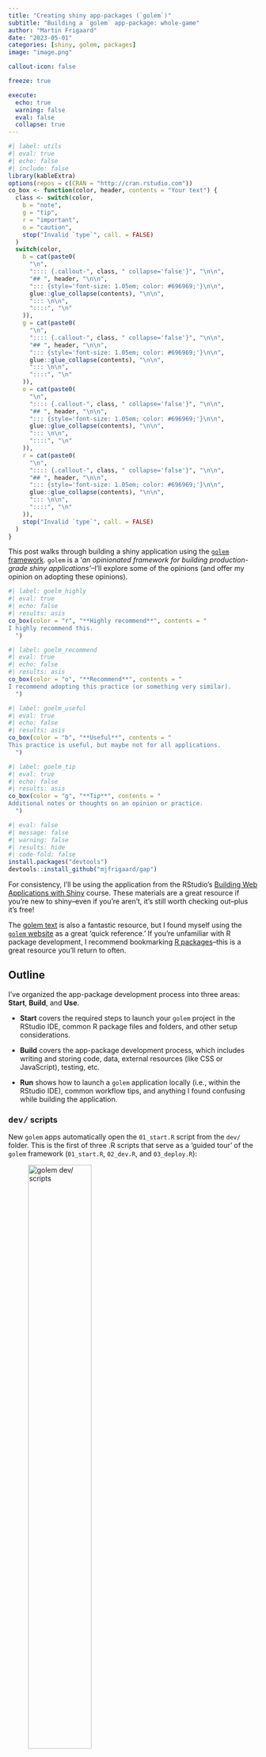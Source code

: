 ```yaml
---
title: "Creating shiny app-packages (`golem`)"
subtitle: "Building a `golem` app-package: whole-game"
author: "Martin Frigaard"
date: "2023-05-01"
categories: [shiny, golem, packages]
image: "image.png"

callout-icon: false

freeze: true

execute:
  echo: true
  warning: false
  eval: false
  collapse: true
---
```


```r
#| label: utils
#| eval: true 
#| echo: false 
#| include: false
library(kableExtra)
options(repos = c(CRAN = "http://cran.rstudio.com"))
co_box <- function(color, header, contents = "Your text") {
  class <- switch(color,
    b = "note",
    g = "tip",
    r = "important",
    o = "caution",
    stop("Invalid `type`", call. = FALSE)
  )
  switch(color,
    b = cat(paste0(
      "\n",
      ":::: {.callout-", class, " collapse='false'}", "\n\n",
      "## ", header, "\n\n",
      "::: {style='font-size: 1.05em; color: #696969;'}\n\n",
      glue::glue_collapse(contents), "\n\n",
      "::: \n\n",
      "::::", "\n"
    )),
    g = cat(paste0(
      "\n",
      ":::: {.callout-", class, " collapse='false'}", "\n\n",
      "## ", header, "\n\n",
      "::: {style='font-size: 1.05em; color: #696969;'}\n\n",
      glue::glue_collapse(contents), "\n\n",
      "::: \n\n",
      "::::", "\n"
    )),
    o = cat(paste0(
      "\n",
      ":::: {.callout-", class, " collapse='false'}", "\n\n",
      "## ", header, "\n\n",
      "::: {style='font-size: 1.05em; color: #696969;'}\n\n",
      glue::glue_collapse(contents), "\n\n",
      "::: \n\n",
      "::::", "\n"
    )),
    r = cat(paste0(
      "\n",
      ":::: {.callout-", class, " collapse='false'}", "\n\n",
      "## ", header, "\n\n",
      "::: {style='font-size: 1.05em; color: #696969;'}\n\n",
      glue::glue_collapse(contents), "\n\n",
      "::: \n\n",
      "::::", "\n"
    )),
    stop("Invalid `type`", call. = FALSE)
  )
}
```


This post walks through building a shiny application using the  [`golem` framework](https://thinkr-open.github.io/golem/). `golem` is a '*an opinionated framework for building production-grade shiny applications'*--I'll explore some of the opinions (and offer my opinion on adopting these opinions).

```r
#| label: goelm_highly
#| eval: true
#| echo: false
#| results: asis
co_box(color = "r", "**Highly recommend**", contents = "
I highly recommend this.
  ")
```

```r
#| label: goelm_recommend
#| eval: true
#| echo: false
#| results: asis
co_box(color = "o", "**Recommend**", contents = "
I recommend adopting this practice (or something very similar).
  ")
```

```r
#| label: goelm_useful
#| eval: true
#| echo: false
#| results: asis
co_box(color = "b", "**Useful**", contents = "
This practice is useful, but maybe not for all applications.
  ")
```

```r
#| label: goelm_tip
#| eval: true
#| echo: false
#| results: asis
co_box(color = "g", "**Tip**", contents = "
Additional notes or thoughts on an opinion or practice.
  ")
```

```r
#| eval: false 
#| message: false 
#| warning: false 
#| results: hide
#| code-fold: false
install.packages("devtools")
devtools::install_github("mjfrigaard/gap")
```

For consistency, I'll be using the application from the RStudio's [Building Web Applications with Shiny](https://rstudio-education.github.io/shiny-course/) course. These materials are a great resource if you're new to shiny--even if you're aren't, it's still worth checking out--plus it's free!

The [golem text](https://engineering-shiny.org/) is also a fantastic resource, but I found myself using the [`golem` website](https://thinkr-open.github.io/golem/) as a great 'quick reference.' If you're unfamiliar with R package development, I recommend bookmarking [R packages](https://r-pkgs.org/)--this is a great resource you'll return to often. 

 

## Outline

I've organized the app-package development process into three areas: **Start**, **Build**, and **Use**. 

  -   **Start** covers the required steps to launch your `golem` project in the RStudio IDE, common R package files and folders, and other setup considerations.

  -   **Build** covers the app-package development process, which includes writing and storing code, data, external resources (like CSS or JavaScript), testing, etc. 

  -   **Run** shows how to launch a `golem` application locally (i.e., within the RStudio IDE), common workflow tips, and anything I found confusing while building the application.
  
### [`dev/`]{style="font-size: 1.20em"} scripts

New `golem` apps automatically open the `01_start.R` script from the `dev/` folder. This is the first of three .R scripts that serve as a 'guided tour' of the `golem` framework (`01_start.R`, `02_dev.R`, and `03_deploy.R`): 

![golem `dev/` scripts](gap_dev_scripts.png){fig-align="center" width="55%"}


The `run_dev.R` is also in the `dev/` folder, but it's for running a development version of your app (more on this later).

```r
#| label: goelm_pkg_dev
#| eval: true
#| echo: false
#| results: asis
co_box(color = "g", "**Tip**: development scripts", contents = "
If you're familiar with R application development, you should recognize most of the items in the `dev/` scripts. I recommend going through these scripts even if you're an experienced R package developer--you can think of these as a 'shiny app-package development checklist.'
  ")
```

## Start

<!-- ## [`gap`]{style="font-size: 1.55em"} -->

To create a new `golem` app from the console, enter the following:

```r
#| label: golem_console
#| eval: false
#| code-fold: false
install.packages("golem")
library(golem)
golem::create_golem(path = "gap")
```

If you're creating a `golem` app using the **New Project Wizard**, the following defaults are available:

::: {#fig-golem-setup .column}
![IDE wizard `golem` setup](golem-setup.png){width="80%" fig-align="center"}

Creating a new `golem` shiny app
:::

I recommend using `golem` comments (they're helpful and don't change how the application code runs). When the new project opens, the initial folder structure for your new `golem` application is below:

```bash
#| eval: false
#| label: golem_tree_initial
#| code-fold: show
#| code-summary: 'show/hide golem folder structure'
app-name/
  ├── DESCRIPTION
  ├── NAMESPACE
  ├── R
  │   ├── app_config.R
  │   ├── app_server.R
  │   ├── app_ui.R
  │   └── run_app.R
  ├── dev
  │   ├── 01_start.R
  │   ├── 02_dev.R
  │   ├── 03_deploy.R
  │   └── run_dev.R
  ├── [app-name].Rproj
  ├── inst
  │   ├── app
  │   │   └── www
  │   │       └── favicon.ico
  │   └── golem-config.yml
  └── man
      └── run_app.Rd
  
  7 directories, 14 files
```

### Begin [`01_start.R`]{style="font-size: 1.20em"}

The `dev/01_start.R` file is covered in the first few sections of the [`golem` text](https://engineering-shiny.org/golem.html), but I prefer the [package website](https://thinkr-open.github.io/golem/articles/a_start.html) as a reference because it walks through each `dev/` script (with links to the `golem` functions).

#### [`Fill` `the` `DESCRIPTION`]{style="font-size: 1.10em"}

```r
#| label: golem_fill_desc
#| eval: true
#| echo: false
#| results: asis
co_box(color = "r", "`golem::fill_desc()`: **highly recommend**", contents = "
The `DESCRIPTION` file plays and important role in R packages (probably why it's the first item in the `01_start.R` file). 

> '*all a project needs to be a package is a directory of `R/` files and a `DESCRIPTION` file.*' - [Packages Chapter of Mastering Shiny](https://mastering-shiny.org/scaling-packaging.html#summary-18)

The `golem::fill_desc()` arguments are a great way to guarantee your `DESCRIPTION` file is set up correctly. 
  ")
```

There are three files in a new golem app-package--`NAMESPACE`, `DESCRIPTION`, and `[app name].Rproj`. `dev/01_start.R` starts by building the  `DESCRIPTION` file with [`golem::fill_desc()`](https://thinkr-open.github.io/golem/reference/fill_desc.html)

::: {.column-margin}
![golem `DESCRIPTION`](gap_desc.png){width="70%"}

:::

`fill_desc()` is from the [`desc` package](https://r-lib.github.io/desc/), and the sections are entered in a `key = "value"` format

-   Example `DESCRIPTION` file contents:

    ```r
    #| echo: true
    #| code-fold: false
    #| eval: false
    golem::fill_desc(
      pkg_name = "gap",
      pkg_title = "An example goelm app",
      pkg_description = "A working example of the golem package.",
      author_first_name = "Martin",
      author_last_name = "Frigaard",
      author_email = "mjfrigaard@pm.me",
      repo_url = NULL # The URL of the GitHub Repo (optional)
    )
    ```
    
    ```bash
    #| eval: false
    #| echo: true
    #| code-fold: true
    #| code-summary: 'show/hide output from golem::fill_desc()'
    ✔ Setting `golem_version` to 0.0.0.9000
    ✔ Setting `golem_name` to gap
    ✔ DESCRIPTION file modified
    ```



    
```r
#| label: golem_amending_desc
#| eval: true
#| echo: false
#| results: asis
co_box(color = "g", "What if I need to edit the `DESCRIPTION`?", contents = "
In `dev/02_dev.R`, `attachment::att_amend_desc()` will '*Amend `DESCRIPTION` with dependencies read from package code parsing*'. If `attachment` is not installed, use  `install.package('attachment')`
  ")
```

#### [`Set` `{golem}` `options`]{style="font-size: 1.10rem"}

The `golem::set_golem_options()` wraps a collection of `golem`'s 'opinionated' application development and configuration options. 

```r
#| eval: false
#| echo: true
#| code-fold: false
golem::set_golem_options()
```

```bash
#| eval: false
#| echo: true 
#| code-fold: true
#| code-summary: 'show/hide output from golem::set_golem_options()'
── Setting {golem} options in `golem-config.yml` ────────────────────────────────────────────────────────────────────
✔ Setting `golem_name` to gap
✔ Setting `golem_wd` to golem::pkg_path()
You can change golem working directory with set_golem_wd('path/to/wd')
✔ Setting `golem_version` to 0.0.0.9000
✔ Setting `app_prod` to FALSE
── Setting {usethis} project as `golem_wd` ──────────────────────────────────────────────────────────────────────────
✔ Setting active project to '/projects/gap'
```

`set_golem_options()` is a wrapper for a collection of `golem` option functions (I've included each function and a brief description of their behavior below):

```r
#| eval: false
#| echo: true
#| code-fold: show  
#| code-summary: 'show/hide golem options'
golem::set_golem_options(
  golem_name = golem::pkg_name(), # name of the app-package in DESCRIPTION
  golem_version = golem::pkg_version(), # version in DESCRIPTION
  golem_wd = golem::pkg_path(), # package root when starting a golem
  app_prod = FALSE, # production mode?
  talkative = TRUE, # Should the messages be printed to the console?
  config_file = golem::get_current_config(golem_wd) # golem-config.yml location
)
```

::: {.column-margin}
![golem config file](golem_config_yml.png){width="100%"}

:::

The new config file is located in the `inst/` folder.

<!--

    ```bash
    #| eval: false
    #| echo: true
    inst
    ├── app
    │   └── www
    │       └── favicon.ico
    └── golem-config.yml
    
    3 directories, 2 files
    ```
    
-->

```r
#| label: set_golem_options
#| eval: true
#| echo: false
#| results: asis
co_box(color = "r", "`golem::set_golem_options()`: **Highly recommend**", contents = "
To fully understand the `golem` framework, I recommended running this function. The functions called for each argument in `golem::set_golem_options()` provide some insight into how a `golem` app is structured (i.e., where the `name` and `version` information is stored, the location of the root directory, etc.)
  ")
```

#### [`Install` `required` `dev` `dependencies`]{style="font-size: 1.10em"}

The `golem::install_dev_deps()` function makes sure the following packages are installed (I've grouped them into categories): 


::: {layout-ncol=2}
##### Development 

-   [`devtools`](https://devtools.r-lib.org/) (loading, documenting, installing package)   
    -   [`pkgload`](https://pkgload.r-lib.org/) (i.e., `devtools::load_all()`)

-   [`usethis`](https://usethis.r-lib.org/) (create package files)

-   [`roxygen2`](https://roxygen2.r-lib.org/) (document package functions and objects)

-   [`pkgbuild`](https://pkgbuild.r-lib.org/) (create a `.tar.gz` file)

##### Documentation & testing

-   [`attachment`](https://thinkr-open.github.io/attachment/) (deal with package dependencies)

-   [`desc`](https://desc.r-lib.org/) (Parse `DESCRIPTION` files)

-   [`testthat`](https://testthat.r-lib.org/) (unit testing your code)

:::

::: {layout-ncol=3}
##### Internals

-   [`rstudioapi`](https://rstudio.github.io/rstudioapi/)  (interacting with RStudio IDE)

-   [`processx`](https://processx.r-lib.org/) (execute and control subprocesses from R)

##### Files & paths  

-   [`here`](https://here.r-lib.org/)  (file/folder path management)

-   [`fs`](https://fs.r-lib.org/)  (file/folder path management)

##### Deploy

-   [`dockerfiler`](https://github.com/ThinkR-open/dockerfiler) (deploying apps with docker) 

-   [`rsconnect`](https://rstudio.github.io/rsconnect/) (deploy shiny apps with RSConnect) 

:::

```r
#| eval: false
#| echo: true
#| code-fold: false
golem::install_dev_deps()
```

Below is an example with `dockerfiler`:

```bash
#| eval: false
#| echo: true 
#| code-fold: true
#| code-summary: 'show/hide output from golem::install_dev_deps()'
ℹ The package "dockerfiler" is required.
✖ Would you like to install it?

1: Yes
2: No

Selection: 1
✔ Updated metadata database: 5.32 MB in 12 files.                         
✔ Updating metadata database ... done                                     
                                                                            
→ Will install 1 package.
→ Will download 1 CRAN package (104.29 kB).
+ dockerfiler   0.2.1  ⬇ (104.29 kB)
ℹ Getting 1 pkg (104.29 kB)
✔ Got dockerfiler 0.2.1 (x86_64-apple-darwin17.0) (104.29 kB)             
✔ Downloaded 1 package (104.29 kB)in 1.1s                                 
✔ Installed dockerfiler 0.2.1  (54ms)                                    
✔ 1 pkg + 40 deps: kept 40, added 1, dld 1 (104.29 kB) [20.2s]  
```

```r
#| label: set_golem_devops
#| eval: true
#| echo: false
#| results: asis
co_box(color = "r", "`golem::install_dev_deps()`: highly recommned", contents = "
I recommend using `golem`'s options here--it's efficient and let's you know if a particular package isn't installed: 
  ")
```

#### [`Create` `Common` `Files`]{style="font-size: 1.10em"}

The 'Create Common Files' section of `dev/01_start.R` contains many of the functions and files covered in the ['Whole Game' section of R packages](https://r-pkgs.org/whole-game.html):

-   **LICENSE**

    ```r
    #| eval: false
    #| echo: true 
    #| code-fold: false
    usethis::use_mit_license("Golem User")
    ```
  
    ```bash
    #| eval: false
    #| echo: true 
    #| code-fold: false
    ✔ Adding 'MIT + file LICENSE' to License
    ✔ Writing 'LICENSE'
    ✔ Writing 'LICENSE.md'
    ✔ Adding '^LICENSE\\.md$' to '.Rbuildignore'
    ```
  
::: {.column-margin}
![golem `LICENSE` file](gap_license.png){width="100%" fig-align="left"}

:::

<!--  -->

-   **README.Rmd**

    ```r
    #| eval: false
    #| echo: true 
    #| code-fold: false
    usethis::use_readme_rmd()
    ```
  
    ```bash
    #| eval: false
    #| echo: true 
    #| code-fold: false
    ✔ Writing 'README.Rmd'
    ✔ Adding '^README\\.Rmd$' to '.Rbuildignore'
    • Update 'README.Rmd' to include installation instructions.
    ```
    
    - The **README.md** is built with `devtools::build_readme()`
    
        ```r
        devtools::build_readme()
        ```
        
        ```bash
        ℹ Installing gap in temporary library
        ℹ Building /projects/gap/README.Rmd
        ```
    
::: {.column-margin}

![golem README.Rmd file](gap_readme.png){width="100%" fig-align="left"}

:::
  
-   **CODE_OF_CONDUCT.md**

    ```r
    #| eval: false
    #| echo: true 
    #| code-fold: false
    usethis::use_code_of_conduct()
    ```
  
    ```bash
    #| eval: false
    #| echo: true 
    #| code-fold: false
    ✔ Writing 'CODE_OF_CONDUCT.md'
    ✔ Adding '^CODE_OF_CONDUCT\\.md$' to '.Rbuildignore'
    • You may also want to describe the code of conduct in your README:
      ## Code of Conduct
      
    Please note that the gap project is released with a [Contributor Code of
        Conduct](https://contributor-covenant.org/version/2/1/CODE_OF_CONDUCT.html).
    By contributing to this project, you agree to abide by its terms.
      [Copied to clipboard]
    ```
    
    - Paste of the code of conduct in the **README.md** is rebuild with `devtools::build_readme()`
    
        ```r
        devtools::build_readme()
        ```
        
        ```bash
        ℹ Installing gap in temporary library
        ℹ Building /projects/gap/README.Rmd
        ```
        
::: {.column-margin}
![golem code of conduct file](gap_code_of_conduct.png){width="100%" fig-align="left"}

:::
  
-   **Lifecycle badge**

    ```r
    #| eval: false
    #| echo: true 
    #| code-fold: false
    usethis::use_lifecycle_badge("Experimental")
    ```
  
    ```bash
    #| eval: false
    #| echo: true 
    #| code-fold: false
    ✔ Adding Lifecycle: experimental badge to 'README.Rmd'
    • Re-knit 'README.Rmd' with `devtools::build_readme()`
    ```
    
    - Rebuild the **README.md** with `devtools::build_readme()`
    
        ``` r
        usethis::use_lifecycle_badge("Experimental")
        ```
    
        ```bash
        ℹ Installing gap in temporary library
        ℹ Building /projects/gap/README.Rmd
        ```
        

::: {.column-margin}
![`golem` lifecycle badge](lifecycle_exp.png){width="100%"  fig-align="left"}

:::
  
-   **NEWS.md**

    ```r
    #| eval: false
    #| echo: true 
    #| code-fold: false
    usethis::use_news_md(open = FALSE)
    ```
  
    ```bash
    #| eval: false
    #| echo: true 
    #| code-fold: false
    ✔ Writing 'NEWS.md'
    ```
    
::: {.column-margin}
![golem `NEWS.md` file](gap_news.png){width="70%"  fig-align="left"}

:::
  
-   **Git**: `usethis::use_git()` will ask if you'd like to commit the files in your golem app to a repo of the same name:

    ```r
    #| eval: false
    #| echo: true 
    #| code-fold: false
    usethis::use_git()
    ```
  
    ```bash
    #| eval: false
    #| echo: true 
    #| code-fold: false
    ✔ Setting active project to '/projects/gap'
    ✔ Initialising Git repo
    ✔ Adding '.Rproj.user', '.Rhistory', '.Rdata', '.httr-oauth',
      '.DS_Store', '.quarto' to '.gitignore'
    There are 16 uncommitted files:
    * '.gitignore'
    * '.here'
    * '.Rbuildignore'
    * 'CODE_OF_CONDUCT.md'
    * 'DESCRIPTION'
    * 'dev/'
    * 'gap.Rproj'
    * 'inst/'
    * 'LICENSE'
    * 'LICENSE.md'
    * ...
    Is it ok to commit them?
    
    1: Definitely
    2: Negative
    3: Not now
    
    Selection: 1
    ```
    
    -   To initialize the Git pane, you'll need to restart RStudio (in the next dialogue)
    
        ```bash
        ✔ Adding files
        ✔ Making a commit with message 'Initial commit'
        • A restart of RStudio is required to activate the Git pane
        Restart now?
        
        1: Absolutely
        2: Negative
        3: No
        Selection: 1
        ```

```r
#| label: usethis_golem_funs
#| eval: true
#| echo: false
#| results: asis
co_box(color = "o", "Common files: recommend", contents = "
Each of these files are important for an R package, so having them consolidated in `01_start.R` makes it easier to get up and running quickly. However, if you'd like to edit their contents before moving onto the next step (or you'd like information on a particular function/file), I recommend consulting [R packages](https://r-pkgs.org/whole-game.html) for this section
  ")
```

#### [`Init` `Testing` `Infrastructure`]{style="font-size: 1.10em"}

`golem::use_recommended_tests()` with set up the `testthat` architecture for unit tests. 

```r
#| eval: false
#| echo: true
#| code-fold: false
golem::use_recommended_tests()
```

::: {.column-margin}
![golem test files](gap_tests.png){width="100%"}

:::

```bash
#| eval: false
#| echo: true 
#| code-fold: false
✔ Setting active project to '/projects/gap'
✔ Adding 'testthat' to Suggests field in DESCRIPTION
✔ Adding '3' to Config/testthat/edition
✔ Creating 'tests/testthat/'
✔ Writing 'tests/testthat.R'
• Call `use_test()` to initialize a basic test file and open it for editing
```

It also adds a few words to the `WORDLIST` file in the `inst` folder:

```bash
#| eval: false
#| echo: true 
#| code-fold: false
✔ Adding 'spelling' to Suggests field in DESCRIPTION
✔ Adding 'en-US' to Language
The following words will be added to the wordlist:
 - Lifecycle
 - goelm
 - golem
Are you sure you want to update the wordlist?
1: Yes
2: No

Selection: 1
Added 3 and removed 0 words in /projects/gap/inst/WORDLIST
Updated /projects/gap/tests/spelling.R
• Run `devtools::check()` to trigger spell check
✔ Tests added
```


`golem::use_recommended_tests()` also provides some examples for testing the UI, server, and other `golem` functions:

```r
#| eval: false
#| echo: true 
#| code-fold: true
#| code-summary: 'show/hide unit tests in test-golem-recommended.R'
test_that("app ui", {
  ui <- app_ui()
  golem::expect_shinytaglist(ui)
  # Check that formals have not been removed
  fmls <- formals(app_ui)
  for (i in c("request")) {
    expect_true(i %in% names(fmls))
  }
})

test_that("app server", {
  server <- app_server
  expect_type(server, "closure")
  # Check that formals have not been removed
  fmls <- formals(app_server)
  for (i in c("input", "output", "session")) {
    expect_true(i %in% names(fmls))
  }
})

test_that(
  "app_sys works",
  {
    expect_true(
      app_sys("golem-config.yml") != ""
    )
  }
)

test_that(
  "golem-config works",
  {
    config_file <- app_sys("golem-config.yml")
    skip_if(config_file == "")

    expect_true(
      get_golem_config(
        "app_prod",
        config = "production",
        file = config_file
      )
    )
    expect_false(
      get_golem_config(
        "app_prod",
        config = "dev",
        file = config_file
      )
    )
  }
)

# Configure this test to fit your need.
# testServer() function makes it possible to test code in server functions and modules, without needing to run the full Shiny application
testServer(app_server, {

  # Set and test an input
  session$setInputs(x = 2)
  expect_equal(input$x, 2)

  # Example of tests you can do on the server:
  # - Checking reactiveValues
  # expect_equal(r$lg, 'EN')
  # - Checking output
  # expect_equal(output$txt, "Text")
})

# Configure this test to fit your need
test_that(
  "app launches",
  {
    golem::expect_running(sleep = 5)
  }
)
```

These tests pass right out of the box, and they give a little 'sneak preview' of  how the `golem` framework works. 

```bash
#| eval: false
#| echo: true 
#| code-fold: show
#| code-summary: 'show/hide results from unit tests in test-golem-recommended.R'
==> Testing R file using 'testthat'

ℹ Loading gap
[ FAIL 0 | WARN 0 | SKIP 0 | PASS 9 ]
Loading required package: shiny
[ FAIL 0 | WARN 0 | SKIP 1 | PASS 10 ]

── Skipped tests (1) ─────────
• interactive() is not TRUE
  (1):
  test-golem-recommended.R:72:5


Test complete
```


```r
#| label: golem_tests
#| eval: true
#| echo: false
#| results: asis
co_box(color = "r", 
header =  "`golem` recommended tests: highly recommend", 
contents = "
I love this feature of golem apps! in a single function I have the folders required for unit testing, words added to the WORDLIST (which I almost never remember to do), and an example test with shiny's [`testServer()`](https://shiny.posit.co/r/reference/shiny/1.7.0/testserver) function. 
  ")
```




#### [`Favicon`]{style="font-size: 1.10em"}

A [favicon](https://en.wikipedia.org/wiki/Favicon) is a the little image that shows up on your browser tab or address bar. `golem` has a default favicon in the `inst/app/` folder: 

::: {.column-margin}

![golem favicon file](favicon.ico){width="10%"}

:::

```bash
#| eval: false
#| echo: true
#| code-fold: false
inst/
  └── app
       └── www
            └── favicon.ico


3 directories, 1 file
```

The `inst/` folder serves a specific purpose in golem apps (and R packages), which I'll cover more below. For our purpose, the  `golem::use_favicon()` function can use the existing image:

```r
#| eval: false
#| echo: true
#| code-fold: false
golem::use_favicon(path = "inst/app/www/favicon.ico")
```

The output introduces another common `golem` function: `golem_add_external_resources()`

```bash
#| eval: false
#| echo: true
#| code-fold: false
✔ favicon.ico created at 
/projects/gap/inst/app/www/favicon.ico
Favicon is automatically linked in app_ui via `golem_add_external_resources()`
```

This function is used to add external resources to your application (and will come up often during development). 


#### [`Add helper functions`]{style="font-size: 1.10em"}

Most applications will have two types of code--`shiny` functions for running your application (app functions), and functions that do everything else (or utility functions). The `golem` further distinguished utility functions into two types: *"small functions that are reused throughout the app"* (with a `utils_` prefix), and *"larger functions, which are more central to the application"* (with a `fct_` prefix). 

These descriptions [from the text](https://engineering-shiny.org/build-app-golem.html?functions#submodules-and-utility-functions) are helpful for distinguishing between the two:

> **`utils_` functions:** "*...the `hexmake` app has two of these files, `R/utils_ui.R` and `R/utils_server.R`, in which you will find small functions that are reused throughout the app.*"

> **`fct_` functions:**  "*...in `hexmake`, you will find `R/fct_mongo.R`, which is used to handle all the things related to connecting and interacting with the Mongodb database.*"

##### [`use_utils_ui()`]{style="font-size: 1.10em"}

The `golem::use_utils_ui()` function will add a collection of utility functions for the UI. Including `with_test = TRUE` will add a test for these functions.  

::: {.column-margin}
![golem UI utility functions & tests](use_utils_ui.png){width="90%"}

:::

```r
#| eval: false
#| echo: true
#| code-fold: false
golem::use_utils_ui(with_test = TRUE)
```

```bash
#| eval: false
#| echo: true
#| code-fold: false
✔ File created at /projects/gap/R/golem_utils_ui.R
✔ Utils UI added
✔ File created at /projects/gap/tests/testthat/test-golem_utils_ui.R
✔ Tests on utils_server added
```


##### [`use_utils_server()`]{style="font-size: 1.10em"}

`golem` also includes a set of functions for the application server (or server modules), `golem::use_utils_server()`. The `with_test = TRUE` will also add a test to the `tests/testthat/` folder:

```r
#| eval: false
#| echo: true
#| code-fold: false
golem::use_utils_server(with_test = TRUE)
```

```bash
#| eval: false
#| echo: true
#| code-fold: false
✔ File created at /projects/gap/R/golem_utils_server.R
✔ Utils server added
✔ File created at /projects/gap/tests/testthat/test-golem_utils_server.R
✔ Tests on utils_server added
```

::: {.column-margin}
![golem server utility functions & tests](use_utils_server.png){width="90%"}

:::

```r
#| label: golem_utility_functions
#| eval: true
#| echo: false
#| results: asis
co_box(color = "o", 
header = "`golem` utility functions: recommend", 
contents = "
I consider these functions optional, but the examples in each file have a broad enough application that you'll probably discover something helpful for your `golem` application. The `with_test` argument also provides more examples of unit tests for your application functions, so you're likely to find something useful! 
  ")
```

### End [`01_start.R`]{style="font-size: 1.10em"}

This is the final function in the `dev/01_start.R` file. In the next `golem` dev script (`dev/02_dev.R`), I'll cover development of your `golem` application. 

## Build


The `dev/02_dev.R` file is appropriately titled, '`Engineering`', and unlike the functions in the first script, these functions will be used repeatedly for creating files in the `R/` and `inst/` folders.

### Begin [`02_dev.R`]{style="font-size: 1.10em"}

#### App files

Let's start by examining the [contents of the `R/` folder](https://engineering-shiny.org/golem.html#r) in our new `golem` application:

::: {.column-margin}
![golem application files](app_files.png){width="90%"}

:::

```bash
#| eval: false 
#| echo: true 
#| code-fold: false
R/
├── app_config.R
├── app_server.R
├── app_ui.R
└── run_app.R

1 directory, 4 files
```
    
`golem` applications structure shiny apps into three files: `R/app_ui.R`, `R/app_server.R`, and `R/run_app.R`.

-   The `R/app_ui.R` and `R/app_server.R` scripts are `golem`'s version of `ui.R` and `server.R`

-   `R/run_app.R` is a standalone app function, and 

-   `R/app_config.R` is used to set/get `golem` configuration settings (which we will cover more below).  

##### [`app_ui.R`]{style="font-size: 1.10em"}

`app_ui.R` wraps the UI functions in `shiny::tagList()` (you'll see this function in shiny UI module functions, too).

```r
#| eval: false
#| code-fold: show
#| code-summary: 'show/hide app_ui()'
app_ui <- function(request) {
  tagList(
    # Leave this function for adding external resources
    golem_add_external_resources(),
    # Your application UI logic
    fluidPage(
      h1("gap")
    )
  )
}
```

`app_ui()` also contains a call to `golem_add_external_resources()`, which we used above to add the favicon image.  

```r
#| eval: false
#| code-fold: show
#| code-summary: 'show/hide golem_add_external_resources()'
golem_add_external_resources <- function() {
  add_resource_path(
    "www",
    app_sys("app/www")
  )

  tags$head(
    favicon(),
    bundle_resources(
      path = app_sys("app/www"),
      app_title = "gap"
    )
    # Add here other external resources
    # for example, you can add shinyalert::useShinyalert()
  )
}
```

##### [`app_server.R`]{style="font-size: 1.30em"}

The contents of `app_server.R` file looks similar to a standard shiny server function: 

```r
#| code-fold: show
#| code-summary: 'show/hide app_server()'
app_server <- function(input, output, session) {
  # Your application server logic
}
```

##### [`app_config.R`]{style="font-size: 1.30em"}

The `app_config.R` file contains the "*internal mechanics for `golem`, notably for referring to values in the `inst/` folder, and to get values from the `config` file in the `inst/` folder*". Two functions drive the internal mechanics of your `golem` app: `app_sys()` and  `get_golem_config()`

-   `app_sys()` is a wrapper around the `system.file()` function, and it's used to *"quickly refer to the files inside the `inst/` folder"*

```r
#| code-fold: show
#| code-summary: 'show/hide app_sys()'
app_sys <- function(...) {
  system.file(..., package = "gap")
}
```

-   `get_golem_config()` is where you'll set `golem` configuration options (covered [here in the text](https://engineering-shiny.org/golem.html#manipulating-golem-config.yml)).

```r
#| code-fold: show
#| code-summary: 'show/hide get_golem_config()'
get_golem_config <- function(
  value,
  config = Sys.getenv(
    "GOLEM_CONFIG_ACTIVE",
    Sys.getenv(
      "R_CONFIG_ACTIVE",
      "default"
    )
  ),
  use_parent = TRUE,
  # Modify this if your config file is somewhere else
  file = app_sys("golem-config.yml")
) {
  config::get(
    value = value,
    config = config,
    file = file,
    use_parent = use_parent
  )
}
```

`get_golem_config()` reads the `inst/golem-config.yml` configuration file:

```bash
#| eval: false
#| code-fold: false
default:
  golem_name: gap
  golem_version: 0.0.0.9000
  app_prod: no
production:
  app_prod: yes
dev:
  golem_wd: !expr here::here()
```
    
[`golem-config.yml`](https://engineering-shiny.org/golem.html#manipulating-golem-config.yml) gives me access to the app version, name, and (development) working directory. This file is designed to add "*production-only elements*" and be "*shareable across `golem` projects*"

##### [`run_app.R`]{style="font-size: 1.30em"}
    
`run_app.R` is the exported function I'll use to run my `golem` app after loading/documenting/installing the package: 

```r
#| eval: false
#| code-fold: false
devtools::load_all(".")
```

```bash
#| eval: false
#| code-fold: false
ℹ Loading gap
```

```r
#| eval: false
#| code-fold: false
devtools::document()
```

```bash
#| eval: false
#| code-fold: false
ℹ Updating gap documentation
ℹ Loading gap

Restarting R session...
```

```r
#| eval: false
#| code-fold: false
library(gap)
gap::run_app()
```


```r
#| label: golem_R_functions
#| eval: true
#| echo: false
#| results: asis
co_box(color = "g", "`golem` app functions", contents = "
The great thing about `golem` applications is that despite having a somewhat overwhelming amount of code and options, most of these can be ignored until you need to use them. `R/app_config.R` is a great example of this. The `get_golem_config()` function is a powerful tool for deploying apps in production, but you can get started developing your application without diving into the details. 
  ")
```



<!--
 

### [`golem`]{style="font-size: 1.30em"} helper functions

### [`golem`]{style="font-size: 1.30em"} external resources

### [`golem`]{style="font-size: 1.30em"} internal datasets

### [`golem`]{style="font-size: 1.30em"} tests 

### [`golem`]{style="font-size: 1.30em"} documentation 

### [`golem`]{style="font-size: 1.30em"} code coverage

-->
    
#### [`Dependencies`]{style="font-size: 1.10em"}

Dependency management is a necessary evil of package development. `shiny` has a large ecosystem of user-written add-on packages. To use the code from add-on packages in our application, we need a way to keep track of which function belongs to which package. 

::: {.column-margin}
![golem app dependencies](dependencies.png){width="100%"}

:::


**The `DESCRIPTION` file manages package-level dependencies.** The `Imports` field in the `DESCRIPTION` file specifies packages that my package uses, so the functions from these packages will be available for my package, but not for users (unless they use the `::` operator or load the package themselves).

**The `NAMESPACE` file manages function-level access.** The `NAMESPACE` file manages the functions that are *exported* from my package (i.e., functions available to users who install my package), and the functions my package *imports* from other packages.

The `golem` text describes the difference between these files in the following way, 

> "*The `DESCRIPTION` file dictates which packages have to be installed **when your application is installed***"
> 
> "*The `NAMESPACE` file describes how your app interacts with the R session at run time, i.e. **when your application is launched***"


The [`attachment` package](https://thinkr-open.github.io/attachment/) makes it easier to manage the dependencies in your `golem` application. It does this by looking through the files in your package to make sure everything is properly documented in the `NAMESPACE` and `DESCRIPTION` file (note that [these two files are not equivalent or connected](https://r-pkgs.org/dependencies-in-practice.html#confusion-about-imports)).

The `att_amend_desc()` function removes a lot of the tedium involved in dependency management:  

```r
#| eval: false
#| code-fold: false
attachment::att_amend_desc()
```

This function adds the appropriate parameters to `golem-config.yml` and sets up function documentation in the `DESCRIPTION` file

```bash
#| eval: false
#| code-fold: false
Saving attachment parameters to yaml config file
Updating [app-name] documentation
Setting `RoxygenNote` to "7.2.3"
```

It loads the contents of our package (i.e. `devtools::load_all()`) and writes the `NAMESPACE` file

```bash
#| eval: false
#| code-fold: false
ℹ Loading [app-name]
Writing NAMESPACE
```

It also writes the help files in the `man/` folder.

```bash
#| eval: false
#| code-fold: false
Writing run_app.Rd
```

```r
#| label: golem_depends
#| eval: true
#| echo: false
#| results: asis
co_box(color = "r",
header = "`golem` dependencies: highly recommend", 
contents = "
Managing the dependencies in your app is an essential part of getting your application to deploy in a production environment, and this is a very helpful addition to your package development workflow (whether you're building an app package or standard R package).  
  ")
```

#### [`Add modules`]{style="font-size: 1.10em"} 

`golem` has functions for quickly creating modules and utility/helper functions in the `R/` folder. 

##### [`add_module()`]{style="font-size: 1.10em"} 

```r
#| eval: false
#| code-fold: false
golem::add_module(name = "name_of_module1", with_test = TRUE) 
golem::add_module(name = "name_of_module2", with_test = TRUE) 
```

#### [`Add helper functions`]{style="font-size: 1.10em"} 

golem apps differentiates two types of helper functions: `uils_` and `fct_`. 

##### [`add_utils()`]{style="font-size: 1.10em"} 

> **`uils_` functions:** "*small functions that might be used several times in the application*" ... "*more 'topic centered', in the sense that they gather functions that relate to a specific feature of the application(+*"

```r
#| eval: false
#| code-fold: false
golem::add_utils("helpers", with_test = TRUE)
```

##### [`add_fct()`]{style="font-size: 1.10em"} 

> **`fct_` functions:** "*larger functions that are more central to the application*" ... "*more used as a place to put miscellaneous functions*"



```r
#| eval: false
#| code-fold: false
golem::add_fct("helpers", with_test = TRUE)
```
    
`with_test = TRUE` ensures these functions will also create test files in `tests/`

```r
#| label: golem_mods_utils
#| eval: true
#| echo: false
#| results: asis
co_box(color = "r", 
header = "`golem` modules and helper functions: highly recommend",
contents = "
These functions are incredibly helpful for a variety of reasons: 1) they simplify the naming convention by automatically creating prefixes for modules (`mod_[name]_ui`/`mod_[name]_server`) and helper functions (`utils_`/`fct_`), 2) the `with_test` argument makes it easy to create an accompanying test file, which ensures you have tests for each function/module (and promotes test-driven development!). 
  ")
```

    
#### [`External resources`]{style="font-size: 1.10em"}

`dev/02_dev.R` includes `golem` wrappers for including CSS, JavaScript, and SASS files to the `inst/app/www/` folder:

##### JavaScript files 

You can add JavaScript to your application using the [`golem::add_js_file("script")`](https://thinkr-open.github.io/golem/reference/add_files.html) and [`golem::add_js_handler("handlers")`](https://thinkr-open.github.io/golem/reference/add_files.html) functions. 

The golem text has an entire chapter dedicated to JavaScript which is worth reading (and I'll demonstrate an example with these functions below).

##### App styling 

You can add CSS or SASS styling to your application using the [`golem::add_css_file("custom")`](https://thinkr-open.github.io/golem/reference/add_files.html) and  [`golem::add_sass_file("custom")`](https://thinkr-open.github.io/golem/reference/add_files.html) functions, too.

```r
#| label: golem_external_resources
#| eval: true
#| echo: false
#| results: asis
co_box(color = "o",
header = "`golem` external resources: recommend", 
contents = "
It's unlikely a production-grade shiny application only includes R code, and figuring out how to add other code files to your application can get complicated quickly. These functions are incredibly helpful (and they [work outside of a `golem` applications!](https://thinkr-open.github.io/golem/articles/b_dev.html#add-external-files)).
  ")
```

#### [`Add internal datasets`]{style="font-size: 1.10em"}

If you application uses data, you can add it to your application with the `usethis` functions (`use_data_raw()` or `use_data()`). I recommend reading the [data section](https://r-pkgs.org/data.html) of R packages (and [this section](https://r-pkgs.org/misc.html#sec-misc-inst) on adding data to `inst/extdata`).

##### [`use_data_raw()`]{style="font-size: 1.10em"}

The `data-raw/` folder is for *'data-creating script'* that was used to create the version of the data in your app-package. Newly created `.R` scripts in `use_data_raw()` will have a call to `use_data()`.

##### [`use_data()`]{style="font-size: 1.10em"}

The `data/` folder stores the data files created from the scripts in `data-raw/` (and any other data you need in your app-package). 

> "*store R objects and make them available to the user...in `data/`*"

##### [`inst/extdata`]{style="font-size: 1.10em"}

Any other data you'd like to make available to users of your package should be stored in `inst/extdata/`

> "*store data in some raw, non-R-specific form and make it available to the user...in `inst/extdata/`*"

#### [`Tests`]{style="font-size: 1.10em"}

The `tests/` folder was created in `dev/01_start.R` with [`golem::use_recommended_tests()`](https://thinkr-open.github.io/golem/reference/use_recommended.html), which is a wrapper around `usethis::use_testthat()`

In `dev/02_dev.R`, the  [`golem::add_module()`](https://thinkr-open.github.io/golem/reference/add_module.html) and [`golem::add_utils()`/`golem::add_fct()`](https://thinkr-open.github.io/golem/reference/utils_files.html) functions also include a `with_test = TRUE` argument, which creates a test file in the `tests/` folder.

#### [`Documentation`]{style="font-size: 1.10em"}

R package vignettes contain high-level, long-form documentation for your package. These R Markdown documents combine narrative text and code that describe how the 'parts' (functions, data, etc.) of the package behave. In app-packages, vignettes might included the following information:

::: {layout-ncol=2}

### 

1. Introduction to the package   

2. Installation guide

3. Usage examples

4. Description of the application and modules

5. Application workflow

6. Data preparation

### 

7. Troubleshooting

8. FAQs

9. Advanced usage

10. Details on functions and datasets

11. References and Contact information

:::

To create a new vignette in your package, run:

```r
#| eval: false
#| code-fold: false
usethis::use_vignette("gap")
```

```bash
#| eval: false
#| code-fold: false
✔ Setting active project to '/Users/mjfrigaard/projects/gap'
✔ Adding 'knitr' to Suggests field in DESCRIPTION
✔ Adding 'rmarkdown' to Suggests field in DESCRIPTION
✔ Adding 'knitr' to VignetteBuilder
✔ Adding 'inst/doc' to '.gitignore'
✔ Creating 'vignettes/'
✔ Adding '*.html', '*.R' to 'vignettes/.gitignore'
✔ Writing 'vignettes/gap.Rmd'
• Modify 'vignettes/gap.Rmd'
```

The vignette file opens with the title matching the argument passed to `use_vignette()`. To build the vignettes in your package, run: 


```r
#| eval: false
#| code-fold: false
devtools::build_vignettes()
```





#### [`Code Coverage`]{style="font-size: 1.10em"}

Test code coverage measures the extent to which the test cases cover the possible execution paths in the package codebase--its a way to ensure that the tests are robust enough to verify that the code behaves as expected.

There are two functions/methods used to calculate code coverage in your application: `usethis::use_coverage()` and `covrpage::covrpage()`.

##### [`usethis::use_coverage()`]{style="font-size: 1.10em"}

`use_coverage()` is part of the `usethis` package and can be run interactively during development: 

```r
#| eval: false
#| code-fold: false
usethis::use_coverage()
```

```verbatim
#| eval: false
#| code-fold: false
✔ Setting active project to '/Users/mjfrigaard/projects/gap'
```


##### [`covrpage::covrpage()`]{style="font-size: 1.10em"}

Install `covrpage` using the following: 

```r
#| eval: false
#| code-fold: false
# install.packages("remotes")
remotes::install_github('yonicd/covrpage')
library(covrpage)
```

To use `covrpage`, run the following 

```r
#| eval: false 
#| code-fold: false 
covrpage::covrpage()
```

This sets up the `README` in the `tests/` folder.

```verbatim
#| eval: false 
#| code-fold: false 
tests/
├── README.md <- covrpage README!
├── spelling.R
├── testthat
│   ├── test-golem-recommended.R
│   ├── test-golem_utils_server.R
│   └── test-golem_utils_ui.R
└── testthat.R
```

The test coverage vignette is created with `use_covrpage_vignette()`

```r
#| eval: false 
#| code-fold: false 
covrpage::use_covrpage_vignette()
```

```verbatim
#| eval: false 
#| cold-fold: false 
copying tests_and_coverage.Rmd into ./vignettes
adding inst/doc to .gitignore
adding knitr,rmarkdown to Suggests field in ./DESCRIPTION
adding VignetteBuilder: knitr to ./DESCRIPTION
```

 

#### [`CI`]{style="font-size: 1.10em"}

Continuous integration can be handled with one of the GitHub Actions functions (make sure you're using Git). See the [`usethis` website](https://usethis.r-lib.org/reference/use_github_action.html) for more information on using GitHub Actions.

If you're using another CI management system, the following options are available.

::: {layout-ncol=2}

##### Github Actions CI 

-   Set up GitHub actions

    ```r
    #| eval: false 
    #| code-fold: false 
    # GitHub Actions
    usethis::use_github_action()
    ```

    ```r
    #| eval: false 
    #| code-fold: false 
    # Chose one of the three
    usethis::use_github_action_check_release()
    usethis::use_github_action_check_standard()
    usethis::use_github_action_check_full()
    ```

    ```r
    #| eval: false 
    #| code-fold: false 
    # Add action for PR
    usethis::use_github_action_pr_commands()
    ```


##### Other CI Options

-   Travis CI

    ```r
    #| eval: false 
    #| code-fold: false 
    usethis::use_travis()
    usethis::use_travis_badge()
    ```

-   AppVeyor

    ```r
    #| eval: false 
    #| code-fold: false 
    usethis::use_appveyor()
    usethis::use_appveyor_badge()
    ```

-   Circle CI

    ```r
    #| eval: false 
    #| code-fold: false 
    usethis::use_circleci()
    usethis::use_circleci_badge()
    ```

-   Jenkins

    ```r
    #| eval: false 
    #| code-fold: false 
    usethis::use_jenkins()
    ```

-   GitLab CI

    ```r
    #| eval: false 
    #| code-fold: false 
    usethis::use_gitlab_ci()
    ```

:::

### End [`02_dev.R`]{style="font-size: 1.10em"}


## Use 

### Writing code

New modules and utility functions can be created with [`golem::add_module()`](https://thinkr-open.github.io/golem/reference/add_module.html) or [`golem::add_utils()`/`golem::add_fct()`](https://thinkr-open.github.io/golem/reference/file_creation.html)

-   These functions are added to the `R/` folder and include [`@noRd`](https://style.tidyverse.org/documentation.html#internal-functions) by default (which must be removed create the `.Rd` files in the `man/` folder)

    ::: {style="font-size: 0.80em;"}
    ```r
    #| label: template-modules
    #| code-fold: false
    # UI module template -------------------
    #' test UI Function
    #'
    #' @description A shiny Module.
    #'
    #' @param id,input,output,session Internal parameters for {shiny}.
    #'
    #' @noRd
    #'
    #' @importFrom shiny NS tagList
    # server module template ---------------
    #' test Server Functions
    #'
    #' @noRd
    ```
    :::

-   UI module functions end with a `_ui` suffix:

    ::: {style="font-size: 0.80em; ; color: #696969;"}
    *Click on Code to view code in `R/mod_plot.R`*
    :::

    ::: {style="font-size: 0.80em;"}
    ```r
    #| label: mod_plot-ui
    #| code-fold: false
    #' plot UI Function
    #'
    #' @param id
    #'
    #' @return shiny UI module
    #' @export mod_plot_ui
    #'
    #' @importFrom shiny NS tagList tags
    #' @importFrom shiny plotOutput verbatimTextOutput
    mod_plot_ui <- function(id) {
      ns <- shiny::NS(id)
      shiny::tagList(
        shiny::tags$br(),
        shiny::tags$blockquote(
          shiny::tags$em(
            shiny::tags$h6(
              "The code for this application comes from the ",
              shiny::tags$a("Building web applications with Shiny",
                href = "https://rstudio-education.github.io/shiny-course/"
              ),
              "tutorial"
            )
          )
        ),
        shiny::plotOutput(outputId = ns("scatterplot"))
      )
    }
    ```
    :::

-   Server module functions end with a `_server` suffix:

    ::: {style="font-size: 0.80em; ; color: #696969;"}
    *Click on Code to view code in `R/mod_plot.R`*
    :::

    ::: {style="font-size: 0.80em;"}
    ```r
    #| label: mod_plot-server
    #| code-fold: true
    #' plot Server Functions
    #'
    #' @param id module id
    #' @param var_inputs inputs from mod_var_input
    #'
    #' @return shiny server module
    #' @export mod_plot_server
    #'
    #' @importFrom shiny NS moduleServer reactive
    #' @importFrom tools toTitleCase
    #' @importFrom shiny renderPlot
    #' @importFrom stringr str_replace_all
    #' @importFrom ggplot2 labs theme_minimal theme
    mod_plot_server <- function(id, var_inputs) {
      shiny::moduleServer(id, function(input, output, session) {
        movies <- gap::movies

        inputs <- shiny::reactive({
          plot_title <- tools::toTitleCase(var_inputs$plot_title())
          list(
            x = var_inputs$x(),
            y = var_inputs$y(),
            z = var_inputs$z(),
            alpha = var_inputs$alpha(),
            size = var_inputs$size(),
            plot_title = plot_title
          )
        })

        output$scatterplot <- shiny::renderPlot({
          plot <- point_plot(
            df = movies,
            x_var = inputs()$x,
            y_var = inputs()$y,
            col_var = inputs()$z,
            alpha_var = inputs()$alpha,
            size_var = inputs()$size
          )
          plot +
            ggplot2::labs(
              title = inputs()$plot_title,
              x = stringr::str_replace_all(tools::toTitleCase(inputs()$x), "_", " "),
              y = stringr::str_replace_all(tools::toTitleCase(inputs()$y), "_", " ")
            ) +
            ggplot2::theme_minimal() +
            ggplot2::theme(legend.position = "bottom")
        })
      })
    }

    ## To be copied in the UI
    # mod_plot_ui("plot_1")

    ## To be copied in the server
    # mod_plot_server("plot_1")

    ```
    :::

    -   See all of the modules I use in this application [here on GitHub examples](https://github.com/mjfrigaard/shiny-app-setups/blob/main/gap/R)\
    
```r
#| label: co_box_module_names
#| eval: true 
#| results: asis
#| echo: false
co_box(color = "b", 
  header = "Module names", 
  contents = "Including `mod` in the name of module scripts and functions makes it easier to separate them from other functions in my package namespace, if I'm using tab-completion, or if I'm searching for a particular file using `Ctrl` + `.`:

::: {#fig-go-to .column}
![](go-to-file.png){height='90%' width='90%' fig-align='center'}

**Go to File/Function** in RStudio
:::"
)
```

-   Include tests for new modules and functions using the `with_test = TRUE` argument

    ::: {style="font-size: 0.80em;"}
    ```bash
    #| label: tests-modules
    #| code-fold: false
    tests/testthat/
                ├── _snaps
                ├── test-golem-recommended.R
                ├── test-golem_utils_server.R
                ├── test-golem_utils_ui.R
                ├── test-mod_plot.R
                ├── test-mod_plot_utils_server.R
                └── test-mod_var_input.R

    2 directories, 6 files
    ```
    :::





### Adding resources

-   To include other files (like images), add the image file to `inst/app/www/`, then add the `www/` to the path (see example UI code below)

    ::: {style="font-size: 0.80em;"}
    ```r
    #| label: add-external-img-golem
    #| code-fold: false
    # add icon
    shiny::tags$img(src = "www/shiny.png")
    ```
    :::
    
-   If I wanted to include images in their own folder (like `images/`), I can use `golem::addResourcePath()` to add the name of the sub-folder to `inst/app/`

    ::: {style="font-size: 0.80em;"}
    ```r
    #| label: addResourcePath-images
    #| code-fold: false
    # add icon
    golem::add_resource_path(
              prefix = 'images', 
              directoryPath = system.file('app/images', package = 'gap'))
    ```
    :::
    
-   Now I can add the image file to the `inst/app/www/images/` folder and include the following code in the UI: 

    ::: {style="font-size: 0.80em;"}
    ```r
    #| label: addResourcePath-images-ui
    #| code-fold: false
    # add icon
    shiny::tags$img(src = "www/images/golem-hex.png")
    ```
    :::

-   In `R/app_ui.R`, the `app_ui()` function contains the UI layout functions (`fluidPage()`, `sidebarLayout()`, etc.), and a call to `golem_add_external_resources()`:

    ::: {style="font-size: 0.80em; ; color: #696969;"}
    *Click on Code to view the updated `R/app_ui.R`*
    :::

    ::: {style="font-size: 0.80em;"}
    ```r
    #| label: app_ui-golem
    #| code-fold: show
    #' The application User-Interface
    #'
    #' @param request Internal parameter for `{shiny}`.
    #'     DO NOT REMOVE.
    #' @import shiny
    #' @noRd
    app_ui <- function(request) {
      shiny::tagList(
        # Leave this function for adding external resources
        golem_add_external_resources(),
        # Your application UI logic
        shiny::fluidPage(
          shiny::tags$h1("gap"),
          shiny::sidebarLayout(
            shiny::sidebarPanel(
              mod_var_input_ui("vars")
            ),
            shiny::mainPanel(
              # add shiny hex in www/
              shiny::tags$img(src = "www/shiny.png"),
              mod_plot_ui("plot"),
              # add golem hex (in www/images/)
              shiny::fluidRow(
                shiny::tags$em(shiny::tags$h4(
                  "Brought to you by: ",
                  shiny::tags$img(src = "www/images/golem-hex.png")
                ))
              )
            )
          )
        )
      )
    }
    ```
    :::
    
    ::: {style="font-size: 0.80em; ; color: #696969;"}
    *Click on Code to view `golem_add_external_resources()`*
    :::
    
    ::: {style="font-size: 0.80em;"}
    ```r
    #| label: golem_add_external_resources-golem
    #| code-fold: show
    # this is also included in the app_ui.R script
    golem_add_external_resources <- function() {
      add_resource_path(
        "www",
        app_sys("app/www")
      )
      tags$head(
        favicon(),
        bundle_resources(
          path = app_sys("app/www"),
          app_title = "gap"
        )
        # Add here other external resources
        # for example, you can add shinyalert::useShinyalert()
      )
    }
    ```
    :::
    
-   Now when I run `devtools::load_all()`, `devtools::document()`, install/restart, and load the package, I see the images properly rendered with the application:

### Deploy

-   The final step in the guided tour contains functions for deploying a new application to Posit Connect or Docker (it opens automatically after completing the `dev/02_dev.R`)

    ::: {style="font-size: 0.80em; ; color: #696969;"}
    *Click on Code to view code in `dev/03_deploy.R`*
    :::

    ::: {style="font-size: 0.80em;"}
    ```r
    #| label: 03_dev-dev
    #| code-fold: true
    ## Run checks ----
    ## Check the package before sending to prod
    devtools::check()
    rhub::check_for_cran()

    # Deploy

    ## Local, CRAN or Package Manager ----
    ## This will build a tar.gz that can be installed locally,
    ## sent to CRAN, or to a package manager
    devtools::build()

    ## RStudio ----
    ## If you want to deploy on RStudio related platforms
    golem::add_rstudioconnect_file()
    golem::add_shinyappsio_file()
    golem::add_shinyserver_file()

    ## Docker ----
    ## If you want to deploy via a generic Dockerfile
    golem::add_dockerfile_with_renv()

    ## If you want to deploy to ShinyProxy
    golem::add_dockerfile_with_renv_shinyproxy()
    ```
    :::

    -   RStudio (Posit) Connect
        -   [`golem::add_rstudioconnect_file()`](https://thinkr-open.github.io/golem/reference/rstudio_deploy.html), [`golem::add_shinyappsio_file()`](https://thinkr-open.github.io/golem/reference/rstudio_deploy.html), and [`golem::add_shinyserver_file()`](https://thinkr-open.github.io/golem/reference/rstudio_deploy.html)
    -   Docker
        -   [`golem::add_dockerfile_with_renv()`](https://thinkr-open.github.io/golem/reference/dockerfiles.html) and [`golem::add_dockerfile_with_renv_shinyproxy()`](https://thinkr-open.github.io/golem/reference/dockerfiles.html)
        
    -   I'll deploy my app using shinyapps.io, so after running `golem::add_shinyappsio_file()` I will see the following output and a new `app.R` file. 
    
    ::: {style="font-size: 0.80em; ; color: #696969;"}
    *Click on Code to view the output from `golem::add_shinyappsio_file()`*
    :::
    
    ::: {style="font-size: 0.80em;"}
    
    ```r
    #| label: add_shinyappsio_file
    #| code-fold: true
    #| eval: false
    golem::add_shinyappsio_file()
    ── Creating _disable_autoload.R ──────────────────────────────────────────────────────
    ✔ Created
    ✔ Setting active project to '/Users/mjfrigaard/projects/gap'
    ✔ Adding '^app\\.R$' to '.Rbuildignore'
    ✔ Adding '^rsconnect$' to '.Rbuildignore'
    ✔ Adding 'pkgload' to Imports field in DESCRIPTION
    • Refer to functions with `pkgload::fun()`
    ✔ File created at /Users/mjfrigaard/projects/gap/app.R
    To deploy, run:
    • rsconnect::deployApp()
    
    • Note that you'll need to upload the whole package to ShinyApps.io
    ```
    :::
    
    -   The app.R contents
    
    ::: {style="font-size: 0.80em; ; color: #696969;"}
    *Click on Code to view the contents of `app.R`*
    :::
    
    ::: {style="font-size: 0.80em;"}
    ```r
    #| label: app-dot-r
    #| code-fold: true
    #| eval: false
    # Launch the ShinyApp (Do not remove this comment)
    # To deploy, run: rsconnect::deployApp()
    # Or use the blue button on top of this file
    
    pkgload::load_all(export_all = FALSE, helpers = FALSE, attach_testthat = FALSE)
    options( "golem.app.prod" = TRUE)
    gap::run_app() # add parameters here (if any)
    ```
    :::

Building an application with `golem` is very similar to developing an R package. New code files are placed in `R/`, external resources are placed in `inst/`, etc. I'll cover creating modules and utility functions in the next section.

